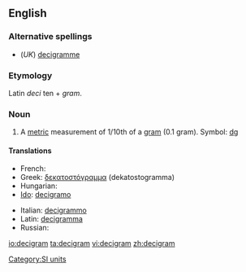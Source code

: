 ==English==

===Alternative spellings===
*(''UK'') [[decigramme]]

===Etymology===
Latin ''deci'' ten + ''gram''.

===Noun===
{{en-noun}}

# A [[metric]] measurement of 1/10th of a [[gram]] (0.1 gram). Symbol: [[dg]]

====Translations====
{{trans-top|metric measurement}}
* French: {{t+|fr|décigramme}}
* Greek: [[δεκατοστόγραμμα]] (dekatostogramma)
* Hungarian: {{t|hu|decigramm}}
* [[Ido]]: [[decigramo]]
{{trans-mid}}
* Italian: [[decigrammo]] {{m}}
* Latin: [[decigramma]]
* Russian: {{t+|ru|дециграмм|m|tr=detsigrámm|sc=Cyrl}}
{{trans-bottom}}

[[Category:SI units]]

[[io:decigram]]
[[ta:decigram]]
[[vi:decigram]]
[[zh:decigram]]